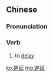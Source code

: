 ==Chinese==
{{zh-forms|s=迟延}}

===Pronunciation===
{{zh-pron
|m=chíyán
|h=pfs=chhṳ̀-yèn
|mn=tî-iân
|cat=v
}}

===Verb===
{{zh-verb}}

# to [[delay]]

[[ko:遲延]]
[[mg:遲延]]